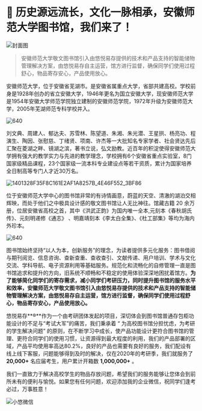 # 📢 历史源远流长，文化一脉相承，安徽师范大学图书馆，我们来了！
![封面图](2021-07-22历史源远流长，文化一脉相承，安徽师范大学图书馆，我们来了！.assets/未标题-3.png)

> 安徽师范大学敬文图书馆引入由悠悦易存提供的技术和产品支持的智能储物管理解决方案，由悠悦易存自主运营，馆方进行监督，确保同学们使用过程舒心，物品寄存安心，产品使用放心。

<!--truncate-->


安徽师范大学，位于安徽省芜湖市。是安徽省属重点大学，省部共建高校。学校前身是1928年创办的省立安徽大学，1946年更名为国立安徽大学，现安徽师范大学是1954年安徽大学师范学院独立建制的安徽师范学院，1972年升级为安徽师范大学，2005年芜湖师范专科学校并入。

![640](2021-07-22历史源远流长，文化一脉相承，安徽师范大学图书馆，我们来了！.assets/640-1626936824997.jpg)

刘文典、周建人、郁达夫、苏雪林、陈望道、朱湘、朱光潜、王星拱、杨亮功、程演生、陶因、张慰慈、丁绪贤、项南、许杰等一大批知名专家学者、社会贤达先后汇聚在菱湖之畔、镜湖之滨，著书立说，弘文励教。近百年的积淀使得安徽师范大学拥有强大的教学实力与先进的教学理念，学校拥有6个安徽省重点实验室，8门国家级精品课程，23个国家级一流本科专业建设点等若干资质，累计为国家培养全日制高等专门人才近30万名。

![1401328F35F8C161E2AF1A8257B_4E46F552_3BF86](2021-07-22历史源远流长，文化一脉相承，安徽师范大学图书馆，我们来了！.assets/1401328F35F8C161E2AF1A8257B_4E46F552_3BF86.jpg)

位于安徽师范大学中心的图书馆非常的有诗情画意，蔚蓝的天空、清澈的湖泊交相辉映，而处于他们之中极具设计感的敬文图书馆让人无比神往。馆藏古籍 20 余万册，位居安徽省高校之首，其中《洪武正韵》为国内唯一全本,元刻本《春秋胡氏传》、元刻明递修《通志》 、明嘉靖刻本《李太白全集》、《杜工部集》等均为海内外珍本。

![640](2021-07-22历史源远流长，文化一脉相承，安徽师范大学图书馆，我们来了！.assets/640.png)

图书馆始终坚持“以人为本，创新服务”的理念，为读者提供多元化服务：图书借阅与期刊阅览、信息咨询、查新查重、查收查引、文献传递、用户培训、学术与文化交流、学科导航、电子资源利用等基础服务。规范化和流畅化的自修管理一直是图书馆追求和提升的方向，旧系统不顺畅和不稳定的使用体验深深地困扰着馆方。**为了能够简化同学们的寄存需求，减小同学们考研压力，同时提升图书馆的服务水平和效率，安徽师范大学敬文图书馆引入由悠悦易存提供的技术和产品支持的智能储物管理解决方案，由悠悦易存自主运营，馆方进行监督，确保同学们使用过程舒心，物品寄存安心，产品使用放心。**

悠悦易存**®**作为一个由考研团体发起的项目，深切体会到图书馆普通存包柜功能设计的不足与“考试大军”的痛苦，我们秉承着 “ 为高校图书馆分担忧虑，为考研的学生解决问题” 的原则，在不断学习中成长，使产品功能设计更符合图书馆的管理、更符合同学们的使用习惯，让资源得到最大程度的利用，我们的产品部署的区域，产品平均使用率高达80.2%，良好的产品也需要有良好的服务，我们配设有线上线下客服，问题能够得到及时的解决，仅在2020年的考研季，我们就服务了 **20,000+** 名应届考生，用户累计开箱数 **1,000,000+** 。

我们一直致力于解决高校学生的物品存放问题，希望我们的服务能够让您体会到前所未有的便利与愉悦。如果您有任何问题，欢迎添加我的企业微信，祝同学们逢考必过，万事胜意！

![小悠微信](2021-07-22历史源远流长，文化一脉相承，安徽师范大学图书馆，我们来了！.assets/小悠微信.png)